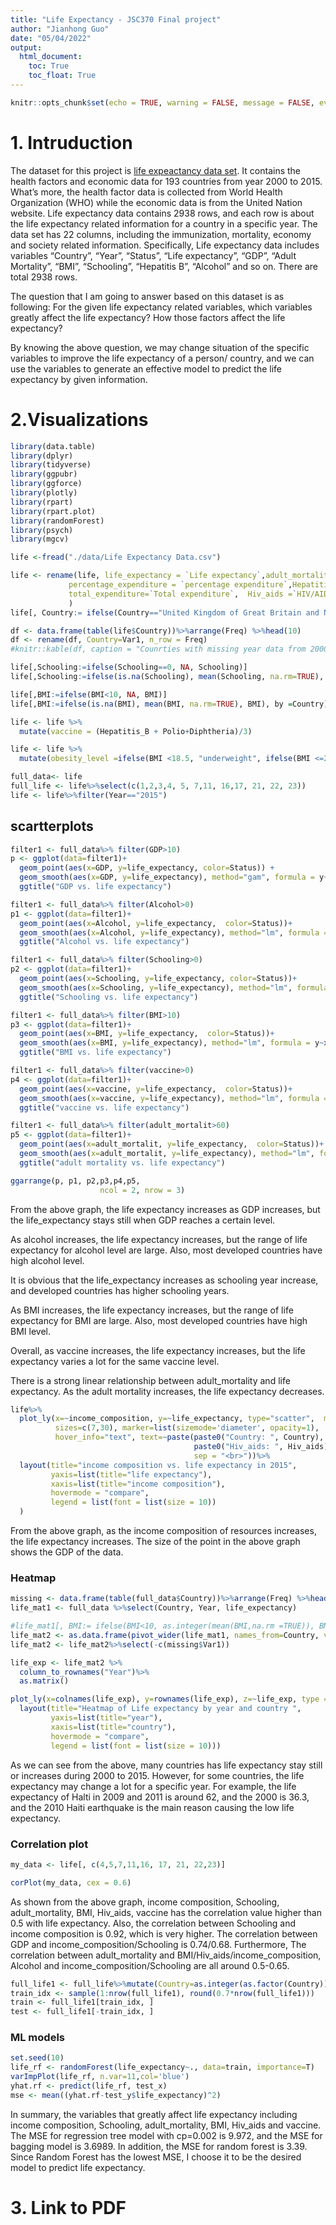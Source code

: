 ```yaml
---
title: "Life Expectancy - JSC370 Final project"
author: "Jianhong Guo"
date: "05/04/2022"
output: 
  html_document:
    toc: True
    toc_float: True
---
```


```r
knitr::opts_chunk$set(echo = TRUE, warning = FALSE, message = FALSE, eval=TRUE)
```

# 1. Intruduction

The dataset for this project is [life expeactancy data set](https://www.kaggle.com/kumarajarshi/life-expectancy-who). It contains the health factors and economic data for 193 countries from year 2000 to 2015. What's more, the health factor data is collected from World Health Organization (WHO) while the economic data is from the United Nation website. Life expectancy data contains 2938 rows, and each row is about the life expectancy related information for a country in a specific year. The data set has 22 columns, including the immunization, mortality, economy and society related information. Specifically, Life expectancy data includes variables "Country", "Year", "Status", "Life expectancy", "GDP", "Adult Mortality", "BMI", "Schooling", "Hepatitis B", "Alcohol" and so on. There are total 2938 rows.

The question that I am going to answer based on this dataset is as following:
For the given life expectancy related variables, which variables greatly affect the life expectancy? How those factors affect the life expectancy?

By knowing the above question, we may change situation of the specific variables to improve the life expectancy of a person/ country, and we can use the variables to generate an effective model to predict the life expectancy by given information.


# 2.Visualizations

```r
library(data.table)
library(dplyr)
library(tidyverse)
library(ggpubr)
library(ggforce)
library(plotly)
library(rpart)
library(rpart.plot)
library(randomForest)
library(psych)
library(mgcv)

```



```r
life <-fread("./data/Life Expectancy Data.csv")
```



```r
life <- rename(life, life_expectancy = `Life expectancy`,adult_mortalit = `Adult Mortality`, infant_deaths = `infant deaths`,
             percentage_expenditure = `percentage expenditure`,Hepatitis_B= `Hepatitis B`, under_five_deaths = `under-five deaths`,
             total_expenditure=`Total expenditure`,  Hiv_aids =`HIV/AIDS`, thinness_1_19=`thinness  1-19 years`,thinness_5_9=`thinness 5-9 years`,income_composition=`Income composition of resources`
             )
life[, Country:= ifelse(Country=="United Kingdom of Great Britain and Northern Ireland", "United Kingdom", ifelse(Country=="Democratic People's Republic of Korea","Korea", ifelse(Country=="The former Yugoslav republic of Macedonia", "Macedonia",Country )))]

```



```r

df <- data.frame(table(life$Country))%>%arrange(Freq) %>%head(10)
df <- rename(df, Country=Var1, n_row = Freq)
#knitr::kable(df, caption = "Counrties with missing year data from 2000 to 2015")

```



```r

life[,Schooling:=ifelse(Schooling==0, NA, Schooling)]
life[,Schooling:=ifelse(is.na(Schooling), mean(Schooling, na.rm=TRUE), Schooling), by =Country]

life[,BMI:=ifelse(BMI<10, NA, BMI)]
life[,BMI:=ifelse(is.na(BMI), mean(BMI, na.rm=TRUE), BMI), by =Country]


```



```r

life <- life %>% 
  mutate(vaccine = (Hepatitis_B + Polio+Diphtheria)/3)

```



```r
  
life <- life %>% 
  mutate(obesity_level =ifelse(BMI <18.5, "underweight", ifelse(BMI <=24.9, "normal", ifelse(BMI<=29.9, "overweight", "obese"))))

```



```r

full_data<- life
full_life <- life%>%select(c(1,2,3,4, 5, 7,11, 16,17, 21, 22, 23))
life <- life%>%filter(Year=="2015")
```

## scartterplots

```r
filter1 <- full_data%>% filter(GDP>10)
p <- ggplot(data=filter1)+
  geom_point(aes(x=GDP, y=life_expectancy, color=Status)) +
  geom_smooth(aes(x=GDP, y=life_expectancy), method="gam", formula = y~x)+
  ggtitle("GDP vs. life expectancy")

filter1 <- full_data%>% filter(Alcohol>0)
p1 <- ggplot(data=filter1)+
  geom_point(aes(x=Alcohol, y=life_expectancy,  color=Status))+
  geom_smooth(aes(x=Alcohol, y=life_expectancy), method="lm", formula = y~x)+
  ggtitle("Alcohol vs. life expectancy")

filter1 <- full_data%>% filter(Schooling>0)
p2 <- ggplot(data=filter1)+
  geom_point(aes(x=Schooling, y=life_expectancy, color=Status))+
  geom_smooth(aes(x=Schooling, y=life_expectancy), method="lm", formula = y~x)+ 
  ggtitle("Schooling vs. life expectancy")

filter1 <- full_data%>% filter(BMI>10)
p3 <- ggplot(data=filter1)+
  geom_point(aes(x=BMI, y=life_expectancy,  color=Status))+
  geom_smooth(aes(x=BMI, y=life_expectancy), method="lm", formula = y~x)+
  ggtitle("BMI vs. life expectancy")

filter1 <- full_data%>% filter(vaccine>0)
p4 <- ggplot(data=filter1)+
  geom_point(aes(x=vaccine, y=life_expectancy,  color=Status))+
  geom_smooth(aes(x=vaccine, y=life_expectancy), method="lm", formula = y~x)+
  ggtitle("vaccine vs. life expectancy")

filter1 <- full_data%>% filter(adult_mortalit>60)
p5 <- ggplot(data=filter1)+
  geom_point(aes(x=adult_mortalit, y=life_expectancy,  color=Status))+
  geom_smooth(aes(x=adult_mortalit, y=life_expectancy), method="lm", formula = y~x)+
  ggtitle("adult mortality vs. life expectancy")

ggarrange(p, p1, p2,p3,p4,p5,
                    ncol = 2, nrow = 3)

```



 From the above graph, the life expectancy increases as GDP increases, but the life_expectancy stays still when GDP reaches a certain level.

  As alcohol increases, the life expectancy increases, but the range of life expectancy for alcohol level are large. Also, most developed countries have high alcohol level.

  It is obvious that the life_expectancy increases as schooling year increase, and developed countries has higher schooling years.

  As BMI increases, the life expectancy increases, but the range of life expectancy for BMI are large. Also, most developed countries have high BMI level.

  Overall, as vaccine increases, the life expectancy increases, but the life expectancy varies a lot for the same vaccine level.
  
  There is a strong linear relationship between adult_mortality and life expectancy. As the adult mortality increases, the life expectancy decreases.


```r
life%>% 
  plot_ly(x=~income_composition, y=~life_expectancy, type="scatter",  mode='markers', color=~Country, size=~Hiv_aids,
          sizes=c(7,30), marker=list(sizemode='diameter', opacity=1),
          hover_info="text", text=~paste(paste0("Country: ", Country),
                                         paste0("Hiv_aids: ", Hiv_aids),
                                         sep = "<br>"))%>%
  layout(title="income composition vs. life expectancy in 2015", 
         yaxis=list(title="life expectancy"),
         xaxis=list(title="income composition"),
         hovermode = "compare",
         legend = list(font = list(size = 10))
  )
```

From the above graph, as the income composition of resources increases, the life expectancy increases. The size of the point in the above graph shows the GDP of the data. 


### Heatmap

```r
missing <- data.frame(table(full_data$Country))%>%arrange(Freq) %>%head(10)
life_mat1 <- full_data %>%select(Country, Year, life_expectancy)

#life_mat1[, BMI:= ifelse(BMI<10, as.integer(mean(BMI,na.rm =TRUE)), BMI), by = .(Country)]
life_mat2 <- as.data.frame(pivot_wider(life_mat1, names_from=Country, values_from = life_expectancy))
life_mat2 <- life_mat2%>%select(-c(missing$Var1))

life_exp <- life_mat2 %>%
  column_to_rownames("Year")%>%
  as.matrix()

plot_ly(x=colnames(life_exp), y=rownames(life_exp), z=~life_exp, type = 'heatmap')%>%
  layout(title="Heatmap of Life expectancy by year and country ", 
         yaxis=list(title="year"),
         xaxis=list(title="country"),
         hovermode = "compare",
         legend = list(font = list(size = 10)))

```


 As we can see from the above, many countries has life expectancy stay still or increases during 2000 to 2015. However, for some countries, the life expectancy may change a lot for a specific year. For example, the life expectancy of Halti in 2009 and 2011 is around 62, and the 2000 is 36.3, and the 2010 Haiti earthquake is the main reason causing the low life expectancy.
  

### Correlation plot


```r

my_data <- life[, c(4,5,7,11,16, 17, 21, 22,23)]

corPlot(my_data, cex = 0.6)

```


As shown from the above graph, income composition, Schooling, adult_mortality, BMI, Hiv_aids, vaccine has the correlation value higher than 0.5 with life expectancy.
Also, the correlation between Schooling and income composition is 0.92, which is very higher. The correlation between GDP and income_composition/Schooling is 0.74/0.68. Furthermore, The correlation between adult_mortality and BMI/Hiv_aids/income_composition, Alcohol and income_composition/Schooling are all around 0.5-0.65. 



```r
full_life1 <- full_life%>%mutate(Country=as.integer(as.factor(Country)))
train_idx <- sample(1:nrow(full_life1), round(0.7*nrow(full_life1)))
train <- full_life1[train_idx, ]
test <- full_life1[-train_idx, ]
```


### ML models

```r
set.seed(10)
life_rf <- randomForest(life_expectancy~., data=train, importance=T)
varImpPlot(life_rf, n.var=11,col='blue')
yhat.rf <- predict(life_rf, test_x)
mse <- mean((yhat.rf-test_y$life_expectancy)^2)
```
In summary, the variables that greatly affect life expectancy including income composition, Schooling, adult_mortality, BMI, Hiv_aids and vaccine.
The MSE for regression tree model with cp=0.002 is 9.972, and the MSE for bagging model is 3.6989. In addition, the MSE for random forest is 3.39. Since Random Forest has the lowest MSE, I choose it to be the desired model to predict life expectancy.


# 3. Link to PDF
